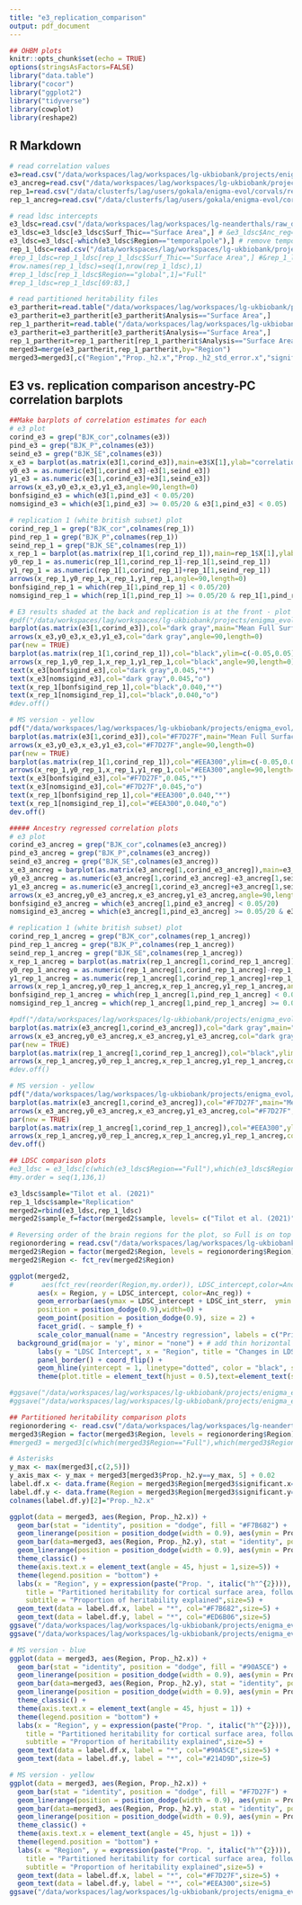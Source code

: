 ```yaml
---
title: "e3_replication_comparison"
output: pdf_document
---
```


```r
## OHBM plots
knitr::opts_chunk$set(echo = TRUE)
options(stringsAsFactors=FALSE)
library("data.table")
library("cocor")
library("ggplot2")
library("tidyverse")
library(cowplot)
library(reshape2)
```

## R Markdown

```r
# read correlation values
e3=read.csv("/data/workspaces/lag/workspaces/lg-ukbiobank/projects/enigma_evol/enigma_evo/evolution/ohbm/original_corvalues_Mean_Full_SurfArea_BJK.csv")
e3_ancreg=read.csv("/data/workspaces/lag/workspaces/lg-ukbiobank/projects/enigma_evol/enigma_evo/evolution/ohbm/ancestryregressed_corvalues_Mean_Full_SurfArea_BJK.csv")
rep_1=read.csv("/data/clusterfs/lag/users/gokala/enigma-evol/corvals/replication/surface/corvalues_surface_Full_replication_BJK.csv")
rep_1_ancreg=read.csv("/data/clusterfs/lag/users/gokala/enigma-evol/corvals/ancreg_replication/surface/corvalues_surface_Full_replication_ancreg.Rdata_ancreg_BJK.csv")

# read ldsc intercepts
e3_ldsc=read.csv("/data/workspaces/lag/workspaces/lg-neanderthals/raw_data/ENIGMA-EVO/MA6/LDSC/MA6_LDSC_intercepts_before_after_Phase3_ancreg_Rdata_based_noGC.csv")
e3_ldsc=e3_ldsc[e3_ldsc$Surf_Thic=="Surface Area",] # &e3_ldsc$Anc_reg=="TRUE"
e3_ldsc=e3_ldsc[-which(e3_ldsc$Region=="temporalpole"),] # remove temporalpole, because it's not included in the replication study
rep_1_ldsc=read.csv("/data/workspaces/lag/workspaces/lg-ukbiobank/projects/enigma_evol/enigma_evo/evolution/results/ldsc/replication_LDSC_intercepts_w_and_wo_ancreg.csv")
#rep_1_ldsc=rep_1_ldsc[rep_1_ldsc$Surf_Thic=="Surface Area",] #&rep_1_ldsc$Anc_reg=="TRUE"
#row.names(rep_1_ldsc)=seq(1,nrow(rep_1_ldsc),1)
#rep_1_ldsc[rep_1_ldsc$Region=="global",1]="Full"
#rep_1_ldsc=rep_1_ldsc[69:83,]

# read partitioned heritability files
e3_partherit=read.table("/data/workspaces/lag/workspaces/lg-ukbiobank/projects/enigma_evol/enigma_evo/evolution/ohbm/HSE_7pcw_active_merged_results_FDR35.txt",header=T,sep="\t")
e3_partherit=e3_partherit[e3_partherit$Analysis=="Surface Area",]
rep_1_partherit=read.table("/data/workspaces/lag/workspaces/lg-ukbiobank/projects/enigma_evol/enigma_evo/evolution/results/partitioned_heritability/final_results/replication/results_tables/HSE_7pcw_active_merged_results_FDR34.txt",header=T,sep="\t")
e3_partherit=e3_partherit[e3_partherit$Analysis=="Surface Area",]
rep_1_partherit=rep_1_partherit[rep_1_partherit$Analysis=="Surface Area",]
merged3=merge(e3_partherit,rep_1_partherit,by="Region")
merged3=merged3[,c("Region","Prop._h2.x","Prop._h2_std_error.x","significant.x","Prop._h2.y","Prop._h2_std_error.y","significant.y")]
```

## E3 vs. replication comparison ancestry-PC correlation barplots

```r

##Make barplots of correlation estimates for each
# e3 plot
corind_e3 = grep("BJK_cor",colnames(e3))
pind_e3 = grep("BJK_P",colnames(e3))
seind_e3 = grep("BJK_SE",colnames(e3))
x_e3 = barplot(as.matrix(e3[1,corind_e3]),main=e3$X[1],ylab="correlation coefficient",xlab="Ancestry PC",names.arg=paste0("PC",seq(1,20)),ylim=c(-0.05,0.05))
y0_e3 = as.numeric(e3[1,corind_e3]-e3[1,seind_e3])
y1_e3 = as.numeric(e3[1,corind_e3]+e3[1,seind_e3])
arrows(x_e3,y0_e3,x_e3,y1_e3,angle=90,length=0)
bonfsigind_e3 = which(e3[1,pind_e3] < 0.05/20)
nomsigind_e3 = which(e3[1,pind_e3] >= 0.05/20 & e3[1,pind_e3] < 0.05)

# replication 1 (white british subset) plot
corind_rep_1 = grep("BJK_cor",colnames(rep_1))
pind_rep_1 = grep("BJK_P",colnames(rep_1))
seind_rep_1 = grep("BJK_SE",colnames(rep_1))
x_rep_1 = barplot(as.matrix(rep_1[1,corind_rep_1]),main=rep_1$X[1],ylab="correlation coefficient",xlab="Ancestry PC",names.arg=paste0("PC",seq(1,20)),ylim=c(-0.05,0.05))
y0_rep_1 = as.numeric(rep_1[1,corind_rep_1]-rep_1[1,seind_rep_1])
y1_rep_1 = as.numeric(rep_1[1,corind_rep_1]+rep_1[1,seind_rep_1])
arrows(x_rep_1,y0_rep_1,x_rep_1,y1_rep_1,angle=90,length=0)
bonfsigind_rep_1 = which(rep_1[1,pind_rep_1] < 0.05/20)
nomsigind_rep_1 = which(rep_1[1,pind_rep_1] >= 0.05/20 & rep_1[1,pind_rep_1] < 0.05)

# E3 results shaded at the back and replication is at the front - plot & save
#pdf("/data/workspaces/lag/workspaces/lg-ukbiobank/projects/enigma_evol/enigma_evo/evolution/results/plots/ancestry_correlations/raw/corvalues_e3_vs_replication_comparison.pdf", width = 8, height = 4)
barplot(as.matrix(e3[1,corind_e3]),col="dark gray",main="Mean Full Surface Area",ylab="correlation coefficient",xlab="Ancestry PC",names.arg=paste0("PC",seq(1,20)),ylim=c(-0.05,0.05),border=NA, yaxp = c(-0.05,0.05,2),las=2,cex.names=0.75)
arrows(x_e3,y0_e3,x_e3,y1_e3,col="dark gray",angle=90,length=0)
par(new = TRUE)
barplot(as.matrix(rep_1[1,corind_rep_1]),col="black",ylim=c(-0.05,0.05), yaxp = c(-0.05,0.05,2),las=2, xaxt="n")
arrows(x_rep_1,y0_rep_1,x_rep_1,y1_rep_1,col="black",angle=90,length=0)
text(x_e3[bonfsigind_e3],col="dark gray",0.045,"*")
text(x_e3[nomsigind_e3],col="dark gray",0.045,"o")
text(x_rep_1[bonfsigind_rep_1],col="black",0.040,"*")
text(x_rep_1[nomsigind_rep_1],col="black",0.040,"o")
#dev.off()

# MS version - yellow
pdf("/data/workspaces/lag/workspaces/lg-ukbiobank/projects/enigma_evol/enigma_evo/evolution/results/plots/ancestry_correlations/corvalues_e3_vs_replication_comparison.pdf", width = 8, height = 4)
barplot(as.matrix(e3[1,corind_e3]),col="#F7D27F",main="Mean Full Surface Area",ylab="correlation coefficient",xlab="Ancestry PC",names.arg=paste0("PC",seq(1,20)),ylim=c(-0.05,0.05),border=NA, yaxp = c(-0.05,0.05,2),las=2,cex.names=0.75)
arrows(x_e3,y0_e3,x_e3,y1_e3,col="#F7D27F",angle=90,length=0)
par(new = TRUE)
barplot(as.matrix(rep_1[1,corind_rep_1]),col="#EEA300",ylim=c(-0.05,0.05),border=NA, yaxp = c(-0.05,0.05,2),las=2, xaxt="n")
arrows(x_rep_1,y0_rep_1,x_rep_1,y1_rep_1,col="#EEA300",angle=90,length=0)
text(x_e3[bonfsigind_e3],col="#F7D27F",0.045,"*")
text(x_e3[nomsigind_e3],col="#F7D27F",0.045,"o")
text(x_rep_1[bonfsigind_rep_1],col="#EEA300",0.040,"*")
text(x_rep_1[nomsigind_rep_1],col="#EEA300",0.040,"o")
dev.off()

##### Ancestry regressed correlation plots
# e3 plot
corind_e3_ancreg = grep("BJK_cor",colnames(e3_ancreg))
pind_e3_ancreg = grep("BJK_P",colnames(e3_ancreg))
seind_e3_ancreg = grep("BJK_SE",colnames(e3_ancreg))
x_e3_ancreg = barplot(as.matrix(e3_ancreg[1,corind_e3_ancreg]),main=e3_ancreg$X[1],ylab="correlation coefficient",xlab="Ancestry PC",names.arg=paste0("PC",seq(1,20)),ylim=c(-0.05,0.05))
y0_e3_ancreg = as.numeric(e3_ancreg[1,corind_e3_ancreg]-e3_ancreg[1,seind_e3_ancreg])
y1_e3_ancreg = as.numeric(e3_ancreg[1,corind_e3_ancreg]+e3_ancreg[1,seind_e3_ancreg])
arrows(x_e3_ancreg,y0_e3_ancreg,x_e3_ancreg,y1_e3_ancreg,angle=90,length=0)
bonfsigind_e3_ancreg = which(e3_ancreg[1,pind_e3_ancreg] < 0.05/20)
nomsigind_e3_ancreg = which(e3_ancreg[1,pind_e3_ancreg] >= 0.05/20 & e3_ancreg[1,pind_e3_ancreg] < 0.05)

# replication 1 (white british subset) plot
corind_rep_1_ancreg = grep("BJK_cor",colnames(rep_1_ancreg))
pind_rep_1_ancreg = grep("BJK_P",colnames(rep_1_ancreg))
seind_rep_1_ancreg = grep("BJK_SE",colnames(rep_1_ancreg))
x_rep_1_ancreg = barplot(as.matrix(rep_1_ancreg[1,corind_rep_1_ancreg]),main=rep_1_ancreg$X[1],ylab="correlation coefficient",xlab="Ancestry PC",names.arg=paste0("PC",seq(1,20)),ylim=c(-0.05,0.05))
y0_rep_1_ancreg = as.numeric(rep_1_ancreg[1,corind_rep_1_ancreg]-rep_1_ancreg[1,seind_rep_1_ancreg])
y1_rep_1_ancreg = as.numeric(rep_1_ancreg[1,corind_rep_1_ancreg]+rep_1_ancreg[1,seind_rep_1_ancreg])
arrows(x_rep_1_ancreg,y0_rep_1_ancreg,x_rep_1_ancreg,y1_rep_1_ancreg,angle=90,length=0)
bonfsigind_rep_1_ancreg = which(rep_1_ancreg[1,pind_rep_1_ancreg] < 0.05/20)
nomsigind_rep_1_ancreg = which(rep_1_ancreg[1,pind_rep_1_ancreg] >= 0.05/20 & rep_1_ancreg[1,pind_rep_1_ancreg] < 0.05)

#pdf("/data/workspaces/lag/workspaces/lg-ukbiobank/projects/enigma_evol/enigma_evo/evolution/ohbm/ancreg_corvalues_e3_vs_replication_darkgray.pdf", width = 8, height = 4)
barplot(as.matrix(e3_ancreg[1,corind_e3_ancreg]),col="dark gray",main="Mean Full Surface Area",ylab="correlation coefficient",xlab="Ancestry PC",names.arg=paste0("PC",seq(1,20)),ylim=c(-0.05,0.05),border=NA, yaxp = c(-0.05,0.05,2),las=2,cex.names=0.75)
arrows(x_e3_ancreg,y0_e3_ancreg,x_e3_ancreg,y1_e3_ancreg,col="dark gray",angle=90,length=0)
par(new = TRUE)
barplot(as.matrix(rep_1_ancreg[1,corind_rep_1_ancreg]),col="black",ylim=c(-0.05,0.05), yaxp = c(-0.05,0.05,2),las=2, xaxt="n")
arrows(x_rep_1_ancreg,y0_rep_1_ancreg,x_rep_1_ancreg,y1_rep_1_ancreg,col="black",angle=90,length=0)
#dev.off()

# MS version - yellow
pdf("/data/workspaces/lag/workspaces/lg-ukbiobank/projects/enigma_evol/enigma_evo/evolution/results/plots/ancestry_correlations/ancreg_corvalues_e3_vs_replication_comparison.pdf", width = 8, height = 4)
barplot(as.matrix(e3_ancreg[1,corind_e3_ancreg]),col="#F7D27F",main="Mean Full Surface Area",ylab="correlation coefficient",xlab="Ancestry PC",names.arg=paste0("PC",seq(1,20)),ylim=c(-0.05,0.05),border=NA, yaxp = c(-0.05,0.05,2),las=2,cex.names=0.75)
arrows(x_e3_ancreg,y0_e3_ancreg,x_e3_ancreg,y1_e3_ancreg,col="#F7D27F",angle=90,length=0)
par(new = TRUE)
barplot(as.matrix(rep_1_ancreg[1,corind_rep_1_ancreg]),col="#EEA300",ylim=c(-0.05,0.05), yaxp = c(-0.05,0.05,2),las=2, xaxt="n")
arrows(x_rep_1_ancreg,y0_rep_1_ancreg,x_rep_1_ancreg,y1_rep_1_ancreg,col="#EEA300",angle=90,length=0)
dev.off()

```

```r

## LDSC comparison plots
#e3_ldsc = e3_ldsc[c(which(e3_ldsc$Region=="Full"),which(e3_ldsc$Region!="Full")),] # move Full to the top
#my.order = seq(1,136,1)

e3_ldsc$sample="Tilot et al. (2021)"
rep_1_ldsc$sample="Replication"
merged2=rbind(e3_ldsc,rep_1_ldsc)
merged2$sample_f=factor(merged2$sample, levels= c("Tilot et al. (2021)","Replication"))

# Reversing order of the brain regions for the plot, so Full is on top after coord_flip
regionordering = read.csv("/data/workspaces/lag/workspaces/lg-ukbiobank/projects/enigma_evol/enigma_evo/evolution/resources/freesurfer_orderandcolor.csv")
merged2$Region = factor(merged2$Region, levels = regionordering$Region)
merged2$Region <- fct_rev(merged2$Region)

ggplot(merged2, 
#       aes(fct_rev(reorder(Region,my.order)), LDSC_intercept,color=Anc_reg)) + 
       aes(x = Region, y = LDSC_intercept, color=Anc_reg)) + 
       geom_errorbar(aes(ymax = LDSC_intercept + LDSC_int_sterr,  ymin = LDSC_intercept - LDSC_int_sterr),
       position = position_dodge(0.9),width=0) +
       geom_point(position = position_dodge(0.9), size = 2) + 
       facet_grid(. ~ sample_f) +
       scale_color_manual(name = "Ancestry regression", labels = c("Prior to ancestry regression", "After ancestry regression"),values=c("#af8dc3", "#7fbf7b")) +
  background_grid(major = 'y', minor = "none") + # add thin horizontal lines 
       labs(y = "LDSC Intercept", x = "Region", title = "Changes in LDSC intercept due to ancestry regression") + 
       panel_border() + coord_flip() +
       geom_hline(yintercept = 1, linetype="dotted", color = "black", size=0.5) +
       theme(plot.title = element_text(hjust = 0.5),text=element_text(size=17)) + theme_minimal()

#ggsave("/data/workspaces/lag/workspaces/lg-ukbiobank/projects/enigma_evol/enigma_evo/evolution/results/plots/ldsc/e3_rep_LDSC_intercepts_before_after_ancreg_w_errorbars_surfaceArea_minimal.pdf", width = 9, height = 9, unit = "in")
#ggsave("/data/workspaces/lag/workspaces/lg-ukbiobank/projects/enigma_evol/enigma_evo/evolution/results/plots/ldsc/e3_rep_LDSC_intercepts_before_after_ancreg_w_errorbars_surfaceArea_dpi400.png", unit = "in",dpi = 400)
```

```r
## Partitioned heritability comparison plots
regionordering <- read.csv("/data/workspaces/lag/workspaces/lg-neanderthals/raw_data/ENIGMA-EVO/MA6/Cerebral_Cortex_revisions/plotting/freesurfer_orderandcolor.csv")
merged3$Region = factor(merged3$Region, levels = regionordering$Region)
#merged3 = merged3[c(which(merged3$Region=="Full"),which(merged3$Region!="Full")),] # move Full to the top

# Asterisks
y_max <- max(merged3[,c(2,5)])
y_axis_max <- y_max + merged3[merged3$Prop._h2.y==y_max, 5] + 0.02
label.df.x <- data.frame(Region = merged3$Region[merged3$significant.x=="Yes"],Prop._h2.x=merged3$Prop._h2.x[merged3$significant.x=="Yes"]+0.07)
label.df.y <- data.frame(Region = merged3$Region[merged3$significant.y=="Yes"],Prop._h2.y=merged3$Prop._h2.y[merged3$significant.y=="Yes"]+0.09)
colnames(label.df.y)[2]="Prop._h2.x"

ggplot(data = merged3, aes(Region, Prop._h2.x)) +
  geom_bar(stat = "identity", position = "dodge", fill = "#F7B682") +
  geom_linerange(position = position_dodge(width = 0.9), aes(ymin = Prop._h2.x - Prop._h2_std_error.x, ymax = Prop._h2.x + Prop._h2_std_error.x),color="#F7B682") +
  geom_bar(data=merged3, aes(Region, Prop._h2.y), stat = "identity", position = "dodge", fill = "#ED6B06") +
  geom_linerange(position = position_dodge(width = 0.9), aes(ymin = Prop._h2.y - Prop._h2_std_error.y, ymax = Prop._h2.y + Prop._h2_std_error.y),color="#ED6B06") +
  theme_classic() +
  theme(axis.text.x = element_text(angle = 45, hjust = 1,size=5)) +
  theme(legend.position = "bottom") +
  labs(x = "Region", y = expression(paste("Prop. ", italic("h"^{2}))),
    title = "Partitioned heritability for cortical surface area, following ancestry regression",
    subtitle = "Proportion of heritability explained",size=5) +
  geom_text(data = label.df.x, label = "*", col="#F7B682",size=5) +
  geom_text(data = label.df.y, label = "*", col="#ED6B06",size=5)
ggsave("/data/workspaces/lag/workspaces/lg-ukbiobank/projects/enigma_evol/enigma_evo/evolution/ohbm/plots/e3_rep_partherit_w_errorbars_surfaceArea_mpi_colors.pdf", width = 9, height = 6, unit = "in")
ggsave("/data/workspaces/lag/workspaces/lg-ukbiobank/projects/enigma_evol/enigma_evo/evolution/ohbm/plots/e3_rep_partherit_w_errorbars_surfaceArea_mpi_colors4.png", width = 16, height = 9, dpi = 500, device="png",scale=0.3)

# MS version - blue
ggplot(data = merged3, aes(Region, Prop._h2.x)) +
  geom_bar(stat = "identity", position = "dodge", fill = "#90A5CE") +
  geom_linerange(position = position_dodge(width = 0.9), aes(ymin = Prop._h2.x - Prop._h2_std_error.x, ymax = Prop._h2.x + Prop._h2_std_error.x),color="#90A5CE") +
  geom_bar(data=merged3, aes(Region, Prop._h2.y), stat = "identity", position = "dodge", fill = "#214D9D") +
  geom_linerange(position = position_dodge(width = 0.9), aes(ymin = Prop._h2.y - Prop._h2_std_error.y, ymax = Prop._h2.y + Prop._h2_std_error.y),color="#214D9D") +
  theme_classic() +
  theme(axis.text.x = element_text(angle = 45, hjust = 1)) +
  theme(legend.position = "bottom") +
  labs(x = "Region", y = expression(paste("Prop. ", italic("h"^{2}))),
    title = "Partitioned heritability for cortical surface area, following ancestry regression",
    subtitle = "Proportion of heritability explained",size=5) +
  geom_text(data = label.df.x, label = "*", col="#90A5CE",size=5) +
  geom_text(data = label.df.y, label = "*", col="#214D9D",size=5)

# MS version - yellow
ggplot(data = merged3, aes(Region, Prop._h2.x)) +
  geom_bar(stat = "identity", position = "dodge", fill = "#F7D27F") +
  geom_linerange(position = position_dodge(width = 0.9), aes(ymin = Prop._h2.x - Prop._h2_std_error.x, ymax = Prop._h2.x + Prop._h2_std_error.x),color="#F7D27F") +
  geom_bar(data=merged3, aes(Region, Prop._h2.y), stat = "identity", position = "dodge", fill = "#EEA300") +
  geom_linerange(position = position_dodge(width = 0.9), aes(ymin = Prop._h2.y - Prop._h2_std_error.y, ymax = Prop._h2.y + Prop._h2_std_error.y),color="#EEA300") +
  theme_classic() +
  theme(axis.text.x = element_text(angle = 45, hjust = 1)) +
  theme(legend.position = "bottom") +
  labs(x = "Region", y = expression(paste("Prop. ", italic("h"^{2}))),
    title = "Partitioned heritability for cortical surface area, following ancestry regression",
    subtitle = "Proportion of heritability explained",size=5) +
  geom_text(data = label.df.x, label = "*", col="#F7D27F",size=5) +
  geom_text(data = label.df.y, label = "*", col="#EEA300",size=5)
ggsave("/data/workspaces/lag/workspaces/lg-ukbiobank/projects/enigma_evol/enigma_evo/evolution/results/plots/partitioned_heritability/e3_rep_partherit__HSE7PCW_SA_yellow.pdf", width = 9, height = 6, unit = "in")

```